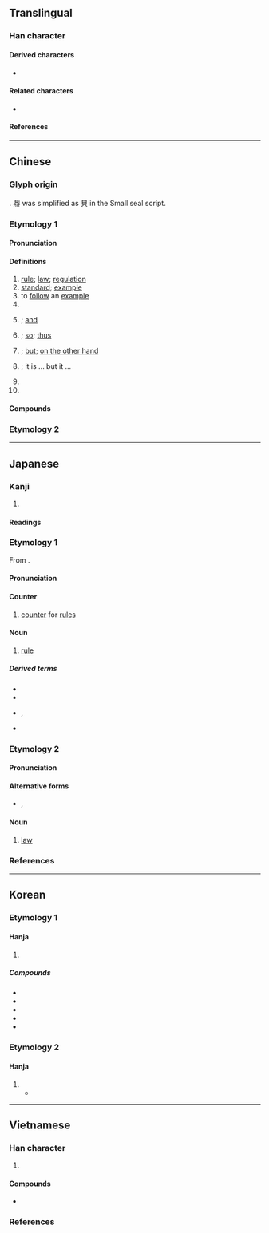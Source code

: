 {{also|则}}
{{character info/new}}
==Translingual==
{{stroke order|strokes=9}}

===Han character===
{{Han char|rn=18|rad=刀|as=07|sn=9|four=62800|canj=BCLN|ids=⿰貝刂}}

====Derived characters====
* {{l|mul|[[側]], [[𠗧]], [[𠷌]], [[𡍫]], [[𡺢]], [[惻]], [[𢯩]], [[測]], [[𣉇]], [[𣖡]], [[𥠉]], [[𧍡]], [[鍘]], [[鰂]], [[䶡]], [[厠]], [[崱]], [[廁]], [[萴]], [[䈟]], [[𢝔]]}}

====Related characters====
* {{l|mul|则}} {{q|[[Simplified Chinese]]}}

====References====
{{Han ref|kx=0139.310|dkj=01994|dj=0317.080|hdz=10340.060|uh=5247}}

----

==Chinese==
{{zh-forms|s=则|alt=𠞋,𠟔,𠟻,𠟭}}

===Glyph origin===
{{Han etym}}
{{Han compound|alt2=刂|鼎|刀|ls=ic|t1=[[ding]], a bronze cauldron for cooking or sacrificial rituals|t2=knife}}. 鼎 was simplified as 貝 in the Small seal script.

===Etymology 1===

====Pronunciation====
{{zh-pron
|m=zé
|m-s=
|c=zak1
|c-t=
|g=
|h=pfs=chet;gd=zêd5
|j=
|mb=că̤
|md=cáik
|mn=qz:chak/tw,xm,zz:chek
|mn-t=zêg4
|w=4tseq
|x=
|mc=y
|oc=y
|cat=n,v,cls,conj,adv,part
}}

====Definitions====
{{zh-hanzi}}

# [[rule]]; [[law]]; [[regulation]]
# [[standard]]; [[example]]
# to [[follow]] an [[example]]
# {{zh-classifier|[[news]] and [[writing]]s|t=[[item]]}}
# {{non-gloss definition|conjunction used to indicate [[sequence]] of events}}; [[and]]
# {{non-gloss definition|conjunction used to indicate [[cause]] and [[effect]]}}; [[so]]; [[thus]]
# {{non-gloss definition|conjunction used to indicate [[contrast]]}}; [[but]]; [[on the other hand]]
# {{non-gloss definition|conjunction used between two [[identical]] words to indicate [[concession]]}}; it is ... but it ...
# {{non-gloss definition|particle used as the [[copula]]}}
# {{non-gloss definition|particle used after [[numeral]]s to list [[reason]]s}}

====Compounds====
{{zh-der|不規則|以身作則|互惠原則|可則|否則|器滿則傾|則波|不見則聲|公則|常則|一則|上則|則索|不則聲|便則道|大原則|則例|不平則鳴|單則|則是|恰則|則個|四則|多則|則麼|亂極則平|則天|交通規則|二則|不則|定則|安培定則|則不|守則|原則|何則|則度|四則運算|且則|單則是|事緩則圓|則聲|則甚|則故|分則|大杖則走|不敢則聲|敢則是|然則|楷則|日中則移|樂極則悲|是則|敢則|理則學|淺嘗則止|施行細則|憲則|科則|有典有則|窮極則變|窮則思變|物至則反|稅則|法則|指數法則|演算法則|月盈則虧|盈則必虧|日中則昃|理則|率由舊則|物盛則衰|物極則衰|無欲則剛|月滿則虧|月盈則食|木強則折|正則|準則|更則道|或則|易則|早則|日喀則|辦事細則|總則|細則|罰則|要則|變則|能免則免|通則|麗則|聞過則喜|陰勝則寒|章則|非愚則誣|青年守則|議事規則|附則|鐵則|簡則|規則|關稅稅則|遊戲規則|誠信原則|纔則|軌則|雖則}}

===Etymology 2===
{{zh-see|才|v|{{qualifier|Min Nan}}}}

{{zh-cat|Elementary}}

----

==Japanese==

===Kanji===
{{ja-kanji|grade=5|rs=刀07}}

# {{defn|lang=ja|sort=刀07}}

====Readings====
{{ja-readings
|goon=そく
|kanon=そく
|kun=のり-, のっと-る, すなわ-ち
}}

===Etymology 1===
{{ja-kanjitab|そく|yomi=o}}
From {{der|ja|ltc|sort=そく|-}} {{ltc-l|則|rule}}.

====Pronunciation====
{{ja-pron|yomi=o|そく|acc=1|acc_ref=DJR}}

====Counter====
{{ja-pos|counter|そく}}

# [[counter]] for [[rule]]s

====Noun====
{{ja-noun|そく}}

# [[rule]]

=====Derived terms=====
{{der-top3}}
* {{ja-r|獄%則|ごく%そく|[[prison]] [[rule]]s}}
* {{ja-r|鉄%則|てっ%そく|[[ironclad]] [[regulation]]}}
* {{ja-r|反%則|はん%そく}}, {{ja-r|犯%則|はん%そく|[[violation]] of the [[rule]]s}}
* {{ja-r|変%則|へん%そく|[[irregularity]]; [[anomaly]]}}
{{der-bottom}}

===Etymology 2===
{{ja-kanjitab|のり|yomi=k}}

====Pronunciation====
{{ja-pron|yomi=k|のり|acc=2|acc_ref=DJR,NHK}}

====Alternative forms====
* {{ja-l|法}}, {{ja-l|矩}}

====Noun====
{{ja-noun|のり}}

# [[law]]

===References===
<references/>

----

==Korean==

===Etymology 1===

====Hanja====
{{ko-hanja|법칙|칙}}

# {{hanja form of|칙|[[rule]]; [[law]]; [[regulation]]}}

=====Compounds=====
{{der-top3|Compounds}}
* {{ko-l|규칙|規則}}
* {{ko-l|법칙|法則}}
* {{ko-l|변칙|變則}}
* {{ko-l|원칙|原則}}
* {{ko-l|총칙|總則}}
{{der-bottom}}

===Etymology 2===

====Hanja====
{{ko-hanja|곧|즉}}

# {{hanja form of|즉|{{lb|ko|grammar}} {{n-g|particle in literary Chinese texts}}}}
#* {{quote-book|year=1818|author=[[w:Jeong Yakyong|Jeong Yakyong]], {{w2|ko|정약용|정약용(丁若鏞)|tr=-}}|title={{w2|ko|목민심서|목민심서(牧民心書)}}|chapter={{w2|ko|s:목민심서/율기#簡其騶率。溫其顏色。以詢以訪。則民無不悅矣。|율기(律己)}}|text=[[簡]][[其]][[騶]][[率]]。[[溫]][[其]][[顏]][[色]]。[[以]][[詢]][[以]][[訪]]。'''[[則]]'''[[民]][[無]][[不]][[悅]][[矣]]。|tr={{ko-l|[[간]][[기]][[추]][[률]]. [[온]][[기]][[안]][[색]]. [[이]][[순]][[이]][[방]]. '''[[즉]]'''[[민]][[무]][[불]][[열]][[의]].}}|lang=ko}}

----

==Vietnamese==

===Han character===
{{vi-readings|rs=刀07
|hanviet=tắc-tdcndg;tdcntd;gdhn;bonet;genibrel, trắc-tdcndg
|phienthiet=
|nom=tắc-tdcndg;tdcntd;gdhn;bonet;taberd, tấc-tdcndg;tdcntd, trắc-tdcndg
}}

# {{han tu form of|tắc|[[law]]; [[regulation]]}}

====Compounds====
{{der-top3|Compounds}}
* {{vi-l|法則|phép tắc}}
{{der-bottom}}

===References===
<references/>